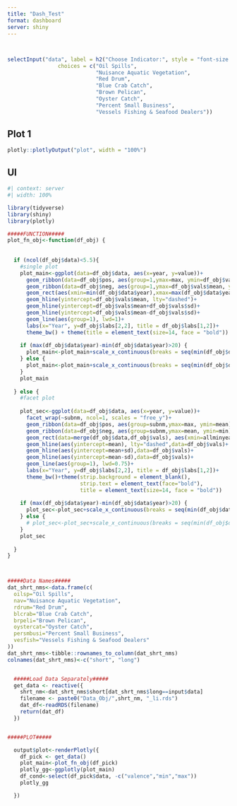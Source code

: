 ```yaml
---
title: "Dash_Test"
format: dashboard
server: shiny
---
```


```r
```


## {.sidebar}
```r
selectInput("data", label = h2("Choose Indicator:", style = "font-size:20px;"), 
                choices = c("Oil Spills",
                            "Nuisance Aquatic Vegetation",
                            "Red Drum",
                            "Blue Crab Catch",
                            "Brown Pelican",
                            "Oyster Catch",
                            "Percent Small Business",
                            "Vessels Fishing & Seafood Dealers"))
```

## Plot 1
```r
plotly::plotlyOutput("plot", width = "100%")
```


## UI
```r
#| context: server
#| width: 100%

library(tidyverse)
library(shiny)
library(plotly)

#####FUNCTION#####
plot_fn_obj<-function(df_obj) {
  
  
  if (ncol(df_obj$data)<5.5){
    #single plot
    plot_main<-ggplot(data=df_obj$data, aes(x=year, y=value))+
      geom_ribbon(data=df_obj$pos, aes(group=1,ymax=max, ymin=df_obj$vals$mean),fill="#7FFF7F")+
      geom_ribbon(data=df_obj$neg, aes(group=1,ymax=df_obj$vals$mean, ymin=min), fill="#FF7F7F")+
      geom_rect(aes(xmin=min(df_obj$data$year),xmax=max(df_obj$data$year),ymin=df_obj$vals$mean-df_obj$vals$sd, ymax=df_obj$vals$mean+df_obj$vals$sd), fill="white")+
      geom_hline(yintercept=df_obj$vals$mean, lty="dashed")+
      geom_hline(yintercept=df_obj$vals$mean+df_obj$vals$sd)+
      geom_hline(yintercept=df_obj$vals$mean-df_obj$vals$sd)+
      geom_line(aes(group=1), lwd=1)+
      labs(x="Year", y=df_obj$labs[2,2], title = df_obj$labs[1,2])+
      theme_bw() + theme(title = element_text(size=14, face = "bold"))
    
    if (max(df_obj$data$year)-min(df_obj$data$year)>20) {
      plot_main<-plot_main+scale_x_continuous(breaks = seq(min(df_obj$data$year),max(df_obj$data$year),5))
    } else {
      plot_main<-plot_main+scale_x_continuous(breaks = seq(min(df_obj$data$year),max(df_obj$data$year),2))
    }
    plot_main
    
  } else {
    #facet plot
    
    plot_sec<-ggplot(data=df_obj$data, aes(x=year, y=value))+
      facet_wrap(~subnm, ncol=1, scales = "free_y")+
      geom_ribbon(data=df_obj$pos, aes(group=subnm,ymax=max, ymin=mean),fill="#7FFF7F")+
      geom_ribbon(data=df_obj$neg, aes(group=subnm,ymax=mean, ymin=min), fill="#FF7F7F")+
      geom_rect(data=merge(df_obj$data,df_obj$vals), aes(xmin=allminyear,xmax=allmaxyear,ymin=mean-sd, ymax=mean+sd), fill="white")+
      geom_hline(aes(yintercept=mean), lty="dashed",data=df_obj$vals)+
      geom_hline(aes(yintercept=mean+sd),data=df_obj$vals)+
      geom_hline(aes(yintercept=mean-sd),data=df_obj$vals)+
      geom_line(aes(group=1), lwd=0.75)+
      labs(x="Year", y=df_obj$labs[2,2], title = df_obj$labs[1,2])+
      theme_bw()+theme(strip.background = element_blank(),
                       strip.text = element_text(face="bold"),
                       title = element_text(size=14, face = "bold"))
    
    if (max(df_obj$data$year)-min(df_obj$data$year)>20) {
      plot_sec<-plot_sec+scale_x_continuous(breaks = seq(min(df_obj$data$year),max(df_obj$data$year),5))
    } else {
      # plot_sec<-plot_sec+scale_x_continuous(breaks = seq(min(df_obj$data$year),max(df_obj$data$year),2))
    }
    plot_sec
    
  }
}



#####Data Names#####
dat_shrt_nms<-data.frame(c(
  oilsp="Oil Spills",
  nav="Nuisance Aquatic Vegetation",
  rdrum="Red Drum",
  blcrab="Blue Crab Catch",
  brpeli="Brown Pelican",
  oystercat="Oyster Catch",
  persmbusi="Percent Small Business",
  vesfish="Vessels Fishing & Seafood Dealers"
))
dat_shrt_nms<-tibble::rownames_to_column(dat_shrt_nms)
colnames(dat_shrt_nms)<-c("short", "long")


  #####Load Data Separately#####
  get_data <- reactive({
    shrt_nm<-dat_shrt_nms$short[dat_shrt_nms$long==input$data]
    filename <- paste0("Data_Obj/",shrt_nm, "_li.rds")
    dat_df<-readRDS(filename)
    return(dat_df)
  })


#####PLOT#####

  output$plot<-renderPlotly({
    df_pick <- get_data()
    plot_main<-plot_fn_obj(df_pick)
    plotly_gg<-ggplotly(plot_main)
    df_cond<-select(df_pick$data, -c("valence","min","max"))
    plotly_gg

  })
  
  

```

